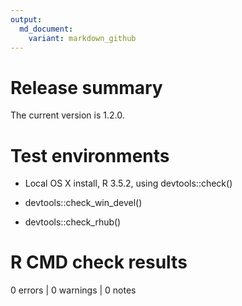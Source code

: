 ```yaml
---
output:
  md_document:
    variant: markdown_github
---
```


# Release summary

The current version is 1.2.0. 

# Test environments

* Local OS X install, R 3.5.2, using devtools::check()

* devtools::check_win_devel()

* devtools::check_rhub()

# R CMD check results

0 errors | 0 warnings | 0 notes
